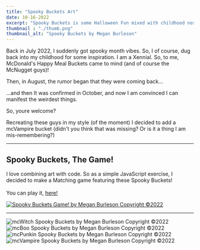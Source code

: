 ```yaml
---
title: "Spooky Buckets Art"
date: 10-16-2022
excerpt: "Spooky Buckets is some Halloween Fun mixed with childhood nostaligia"
thumbnail : "./thumb.png"
thumbnail_alt: "Spooky Buckets by Megan Burleson"
---
```



<p>Back in July 2022, I suddenly got spooky month vibes. So, I of course, dug back into my childhood for some inspiration.
I am a Xennial. So, to me, McDonald's Happy Meal Buckets came to mind (and of course the McNugget guys)!</p>

<p>Then, in August, the rumor began that they were coming back...</p>

<p>...and then It was confirmed in October, and now I am convinced I can manifest the weirdest things.</p>

<p>So, youre welcome?</p>

<p>Recreating these guys in my style (of the moment) I decided to add a mcVampire bucket (didn't you think that was missing? Or is it a thing I am mis-remembering?)</p>

<hr/>

<h2>Spooky Buckets, The Game!</h2>
<section className={portfolioStyles.spookyGame}>
<p>I love combining art with code. So as a simple JavaScript exercise, I decided to make a Matching game featuring these Spooky Buckets! <br/><br/>
You can play it, <a href="https://mburleson.github.io/spooky-memory-game/" title="Spooky Memory Game!">here!</a></p>
<a href="https://mburleson.github.io/spooky-memory-game/" title="Spooky Memory Game!"><img src={spookyGame} alt="Spooky Buckets Game! by Megan Burleson Copyright ©2022"/></a>
</section>

<hr/>

<section className={portfolioStyles.gallery}>
   <div className={portfolioStyles.galleryItem}>
    <img src={spookyBuckets1} alt="mcWitch Spooky Buckets by Megan Burleson Copyright ©2022"/>
  </div>
   <div className={portfolioStyles.galleryItem}>
    <img src={spookyBuckets2} alt="mcBoo Spooky Buckets by Megan Burleson Copyright ©2022"/>
  </div>
  </section>

  <section className={portfolioStyles.gallery}>
  <div className={portfolioStyles.galleryItem}>
    <img src={spookyBuckets3} alt="mcPunkin Spooky Buckets by Megan Burleson Copyright ©2022"/>
  </div>
   <div className={portfolioStyles.galleryItem}>
    <img src={spookyBuckets4} alt="mcVampire Spooky Buckets by Megan Burleson Copyright ©2022"/>
  </div>
</section>


